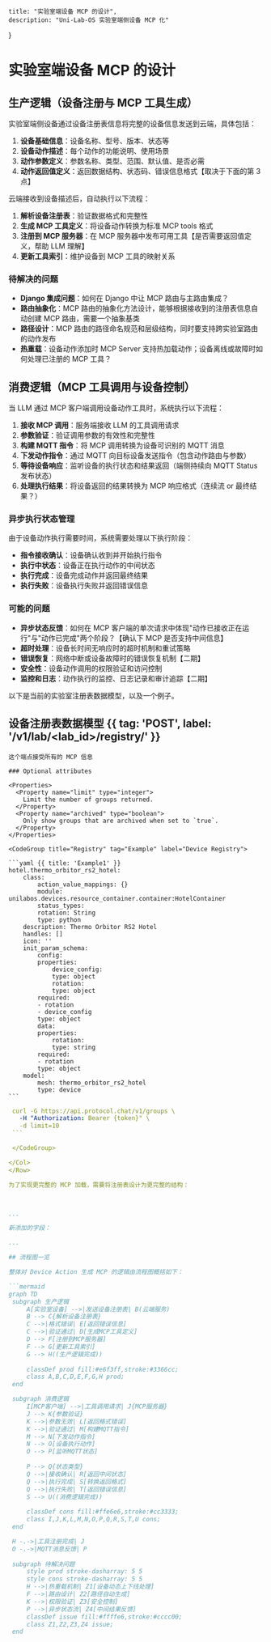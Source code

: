     title: "实验室端设备 MCP 的设计",
    description: "Uni-Lab-OS 实验室端侧设备 MCP 化"
}

# 实验室端设备 MCP 的设计

## 生产逻辑（设备注册与 MCP 工具生成）

实验室端侧设备通过设备注册表信息将完整的设备信息发送到云端，具体包括：

1. **设备基础信息**：设备名称、型号、版本、状态等
2. **设备动作描述**：每个动作的功能说明、使用场景
3. **动作参数定义**：参数名称、类型、范围、默认值、是否必需
4. **动作返回值定义**：返回数据结构、状态码、错误信息格式【取决于下面的第 3 点】

云端接收到设备描述后，自动执行以下流程：

1. **解析设备注册表**：验证数据格式和完整性
2. **生成 MCP 工具定义**：将设备动作转换为标准 MCP tools 格式
3. **注册到 MCP 服务器**：在 MCP 服务器中发布可用工具【是否需要返回值定义，帮助 LLM 理解】
4. **更新工具索引**：维护设备到 MCP 工具的映射关系

### 待解决的问题

- **Django 集成问题**：如何在 Django 中让 MCP 路由与主路由集成？
- **路由抽象化**：MCP 路由的抽象化方法设计，能够根据接收到的注册表信息自动创建 MCP 路由，需要一个抽象基类
- **路径设计**：MCP 路由的路径命名规范和层级结构，同时要支持跨实验室路由的动作发布
- **热重载**：设备动作添加时 MCP Server 支持热加载动作；设备离线或故障时如何处理已注册的 MCP 工具？

## 消费逻辑（MCP 工具调用与设备控制）

当 LLM 通过 MCP 客户端调用设备动作工具时，系统执行以下流程：

1. **接收 MCP 调用**：服务端接收 LLM 的工具调用请求
2. **参数验证**：验证调用参数的有效性和完整性
3. **构建 MQTT 指令**：将 MCP 调用转换为设备可识别的 MQTT 消息
4. **下发动作指令**：通过 MQTT 向目标设备发送指令（包含动作路由与参数）
5. **等待设备响应**：监听设备的执行状态和结果返回（端侧持续向 MQTT Status 发布状态）
6. **处理执行结果**：将设备返回的结果转换为 MCP 响应格式（连续流 or 最终结果？）

### 异步执行状态管理

由于设备动作执行需要时间，系统需要处理以下执行阶段：

- **指令接收确认**：设备确认收到并开始执行指令
- **执行中状态**：设备正在执行动作的中间状态
- **执行完成**：设备完成动作并返回最终结果
- **执行失败**：设备执行失败并返回错误信息

### 可能的问题

- **异步状态反馈**：如何在 MCP 客户端的单次请求中体现"动作已接收正在运行"与"动作已完成"两个阶段？【确认下 MCP 是否支持中间信息】
- **超时处理**：设备长时间无响应时的超时机制和重试策略
- **错误恢复**：网络中断或设备故障时的错误恢复机制【二期】
- **安全性**：设备动作调用的权限验证和访问控制
- **监控和日志**：动作执行的监控、日志记录和审计追踪【二期】

以下是当前的实验室注册表数据模型，以及一个例子。

## 设备注册表数据模型 {{ tag: 'POST', label: '/v1/lab/<lab_id>/registry/' }}

<Row>
  <Col>

    这个端点接受所有的 MCP 信息

    ### Optional attributes

    <Properties>
      <Property name="limit" type="integer">
        Limit the number of groups returned.
      </Property>
      <Property name="archived" type="boolean">
        Only show groups that are archived when set to `true`.
      </Property>
    </Properties>

  </Col>
  <Col sticky>

    <CodeGroup title="Registry" tag="Example" label="Device Registry">

    ```yaml {{ title: 'Example1' }}
    hotel.thermo_orbitor_rs2_hotel:
        class:
            action_value_mappings: {}
            module: unilabos.devices.resource_container.container:HotelContainer
            status_types:
            rotation: String
            type: python
        description: Thermo Orbitor RS2 Hotel
        handles: []
        icon: ''
        init_param_schema:
            config:
            properties:
                device_config:
                type: object
                rotation:
                type: object
            required:
            - rotation
            - device_config
            type: object
            data:
            properties:
                rotation:
                type: string
            required:
            - rotation
            type: object
        model:
            mesh: thermo_orbitor_rs2_hotel
            type: device
    ```

   ```yaml {{ title: 'Example2' }}
    curl -G https://api.protocol.chat/v1/groups \
      -H "Authorization: Bearer {token}" \
      -d limit=10
    ```

    </CodeGroup>

  </Col>
</Row>

为了实现更完整的 MCP 加载，需要将注册表设计为更完整的结构：



...

新添加的字段：

...

## 流程图一览

整体对 Device Action 生成 MCP 的逻辑由流程图概括如下：

```mermaid
graph TD
    subgraph 生产逻辑
        A[实验室设备] -->|发送设备注册表| B(云端服务)
        B --> C{解析设备注册表}
        C -->|格式错误| E[返回错误信息]
        C -->|验证通过| D[生成MCP工具定义]
        D --> F[注册到MCP服务器]
        F --> G[更新工具索引]
        G --> H((生产逻辑完成))
        
        classDef prod fill:#e6f3ff,stroke:#3366cc;
        class A,B,C,D,E,F,G,H prod;
    end

    subgraph 消费逻辑
        I[MCP客户端] -->|工具调用请求| J{MCP服务器}
        J --> K{参数验证}
        K -->|参数无效| L[返回格式错误]
        K -->|验证通过| M[构建MQTT指令]
        M --> N[下发动作指令]
        N --> O[设备执行动作]
        O --> P[监听MQTT状态]
        
        P --> Q{状态类型}
        Q -->|接收确认| R[返回中间状态]
        Q -->|执行完成| S[转换返回格式]
        Q -->|执行失败| T[返回错误信息]
        S --> U((消费逻辑完成))
        
        classDef cons fill:#ffe6e6,stroke:#cc3333;
        class I,J,K,L,M,N,O,P,Q,R,S,T,U cons;
    end

    H -.->|工具注册完成| J
    O -.->|MQTT消息反馈| P
    
    subgraph 待解决问题
        style prod stroke-dasharray: 5 5
        style cons stroke-dasharray: 5 5
        H -->|热重载机制| Z1[设备动态上下线处理]
        F -->|路由设计| Z2[路径自动生成]
        K -->|权限验证| Z3[安全控制]
        P -->|异步状态流| Z4[中间结果反馈]
        classDef issue fill:#ffffe6,stroke:#cccc00;
        class Z1,Z2,Z3,Z4 issue;
    end
```

